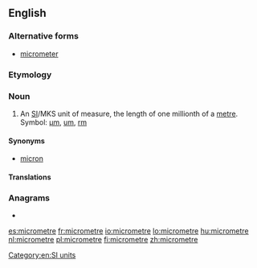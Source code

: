 ==English==

===Alternative forms===
* {{qualifier|US}} [[micrometer]]

===Etymology===
{{prefix|micro|metre|lang=en}}

===Noun===
{{en-noun}}

# An [[SI#Abbreviation|SI]]/MKS unit of measure, the length of one millionth of a [[metre]]. Symbol: [[µm]], [[um]], [[rm]]

====Synonyms====
* {{qualifier|obsolete}} [[micron]]

====Translations====
{{trans-see|micrometer}}

===Anagrams===
* {{l|en|micrometer}}

[[Category:en:SI units]]

[[es:micrometre]]
[[fr:micrometre]]
[[io:micrometre]]
[[lo:micrometre]]
[[hu:micrometre]]
[[nl:micrometre]]
[[pl:micrometre]]
[[fi:micrometre]]
[[zh:micrometre]]